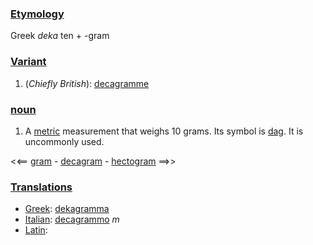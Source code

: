 ===[[Etymology]]===

Greek ''deka'' ten + -gram

===[[Variant]]===

# (''Chiefly British''): [[decagramme]]

===[[noun]]===

# A [[metric]] measurement that weighs 10 grams.  Its symbol is [[dag]].  It is uncommonly used.

<<== [[gram]] - [[decagram]] - [[hectogram]] ==>>

===[[Translations]]===

*[[Greek]]: [[dekagramma]]
*[[Italian]]: [[decagrammo]] ''m''
*[[Latin]]: